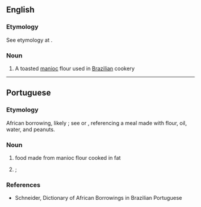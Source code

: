 ==English==

===Etymology===
See etymology at {{cog|pt|farofa}}.

===Noun===
{{wikipedia}}
{{en-noun|-}}

# A toasted [[manioc]] flour used in [[Brazilian]] cookery

----

==Portuguese==

===Etymology===
African borrowing, likely {{der|pt|bnt}}; see {{cog|kmb|falofa}} or {{m|kmb|farofa}}, referencing a meal made with flour, oil, water, and peanuts.

===Noun===
{{pt-noun|f}}

# {{lb|pt|Brazil|culinary}} food made from manioc flour cooked in fat
# {{lb|pt|figuratively}} {{l|en|brag}}; {{l|en|boast}}
#: {{syn|pt|gabarolice}}

===References===
* Schneider, Dictionary of African Borrowings in Brazilian Portuguese